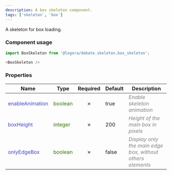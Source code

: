 ```yaml
---
description: A box skeleton component.
tags: ['skeleton', 'box']
---
```



A skeleton for box loading.

### Component usage
```js
import BoxSkeleton from '@logora/debate.skeleton.box_skeleton';
```
```js
<BoxSkeleton />
```

### Properties
| **Name**      | **Type** | **Required** | **Default** | **Description** |
| ----------- | ----------- | :-----------: | ----------- | ----------- |
| <font color='#4646c6'>enableAnimation</font> | <font color="#397300">boolean</font> | &cross; | true | <font color="grey">*Enable skeleton animation*</font> |
| <font color='#4646c6'>boxHeight</font> | <font color="#397300">integer</font> | &cross; | 200 | <font color="grey">*Height of the main box in pixels*</font> |
| <font color='#4646c6'>onlyEdgeBox</font> | <font color="#397300">boolean</font> | &cross; | false | <font color="grey">*Display only the main edge box, without others elements*</font> |